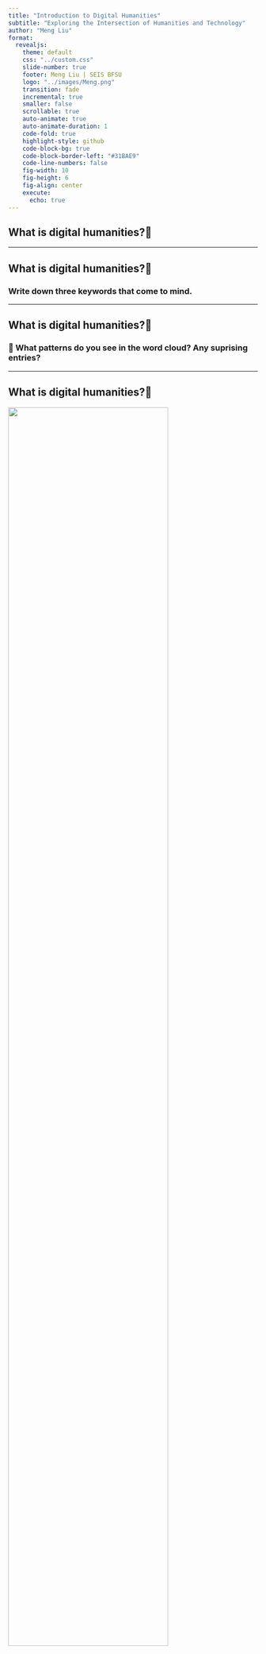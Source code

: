 ```yaml
---
title: "Introduction to Digital Humanities"
subtitle: "Exploring the Intersection of Humanities and Technology"
author: "Meng Liu"
format:
  revealjs:
    theme: default
    css: "../custom.css"
    slide-number: true
    footer: Meng Liu | SEIS BFSU
    logo: "../images/Meng.png"
    transition: fade
    incremental: true
    smaller: false
    scrollable: true
    auto-animate: true
    auto-animate-duration: 1 
    code-fold: true
    highlight-style: github
    code-block-bg: true
    code-block-border-left: "#31BAE9"
    code-line-numbers: false
    fig-width: 10
    fig-height: 6
    fig-align: center
    execute:
      echo: true
---
```



## What is digital humanities?🤨 {.centered}


---

## What is digital humanities?🤨 

### Write down three keywords that come to mind. {.centered}


---

## What is digital humanities?🤨 

### 🤔 What patterns do you see in the word cloud? Any suprising entries? {.centered}

---


## What is digital humanities?🤨 

![](/images/dh1.png){.absolute top=100 left=0 right=0 height="80%"}



---


## What is digital humanities?🤨 

![](/images/dh2.png){.absolute top=100 left=0 right=0 height="80%"}


---

## What is digital humanities?🤨 

![](/images/dh3.png){.absolute top=100 left=0 right=0 height="80%"}

---

## What is digital humanities?🤨 

![](/images/dh4.png){.absolute top=100 left=0 right=0 height="80%"}


---

## What is digital humanities?🤨 

![](/images/dh5.png){.absolute top=100 left=0 right=0 height="80%"}

---


## What is digital humanities?🤨 

> "Digital humanities work is done at the intersection of computational methods and humanities materials." 
> 
> -- Johanna Drucker, 2021 📚

- 🔀 Intersection of computation and humanities
- 🔗 Combines traditional disciplines with digital tools
- 🤝 Collaborative and interdisciplinary
- 🔄 Iterative and public-facing
- 🔓 Open and accessible

---

## Components of DH Projects

1. 📁 MATERIALS 
2. ⚙️ PROCESSING 
3. 🎨 PRESENTATION 

---


## DH Materials 

- 💾 Digital or digitized humanities sources
- 🖼️ Examples: texts, images, audio, video
- 📈 Often large-scale datasets


---

## DH Processing 

- 🧮 Computational methods and tools
- 📊 Data analysis and modeling
- 🤖 Machine learning and AI applications


---

## DH Presentation 

- 📊 Visualizations
- 🗄️ Digital archives
- 🖱️ Interactive platforms
- 🗃️ Databases


---


## Example: Mapping the Republic of Letters

![](../images/republic_of_letters.png)


[🍿 Watch a video about the project](https://www.youtube.com/watch?v=o-KY65ijpZI&list=PPSV)

---

## Example: Mapping the Republic of Letters

### What it is

- 🌐 One of the largest Digital Humanities initiatives worldwide
- 🏛️ Stanford-based project with international collaborations
- 🚀 Groundbreaking effort in historical data visualization

---

## Example: Mapping the Republic of Letters

### What it does 

- 🗺️ Maps and analyzes intellectual networks of the 17th-18th century Enlightenment
- ✉️ Visualizes over 200,000 letters exchanged by key historical figures
- 🔍 Reveals patterns of knowledge exchange across Europe and the Americas

---

## Example: Mapping the Republic of Letters

### Can you identify the core components of this DH project? 🧐 (quick learning check!)

- 📁 MATERIALS
- ⚙️ PROCESSING
- 🎨 PRESENTATION

---

## Example: Mapping the Republic of Letters

### Can you identify the core components of this DH project? 🧐

- 📁 MATERIALS: Letters and correspondence of Enlightenment thinkers
- ⚙️ PROCESSING: Network analysis, geospatial mapping
- 🎨 PRESENTATION: Interactive visualizations of intellectual networks

---

## Example: Mapping the Republic of Letters

### 🧐 How is the project different from a traditional humanities project? Discuss in pairs to identify key differences between traditional humanities and DH. {.centered}

---

## Digital Humanities vs Traditional Humanities {.smaller} 

::: {.columns}
::: {.column width="50%"}
Traditional Humanities:

- 🔎 Limited by human reading capacity
- 🧑‍🏫 Often individual research
- 📚 Primarily books and articles
- 🖋️ Close reading and interpretation
- 🏛️ Focus on canonical works
- 🗂️ Manual data collection and analysis
- 🌐 Geographically limited research scope
- 🕰️ Time-intensive archival research
- 📊 Limited quantitative analysis
- 🎭 Emphasis on qualitative methods
:::

::: {.column width="50%"}
Digital Humanities:

- 📊 Handles large datasets and corpora
- 👥 Often team-based, interdisciplinary projects
- 🖥️ Diverse digital outputs (visualizations, databases, etc.)
- 🔍 Distant reading and pattern recognition
- 📜 Inclusion of non-canonical texts and artifacts
- 🤖 Automated data collection and processing
- 🌍 Global reach through digital archives
- ⚡ Rapid processing of vast information
- 📈 Advanced statistical and computational analysis
- 🔀 Integration of quantitative and qualitative methods
:::
:::


---

## Reflection 

### 💡 Does humanities need computational methods?
### 🧑 Are we losing the "human" in digital humanities?
### ⚖️ How might DH methods transform your area of study?

Discuss with a partner, then share with the class.
